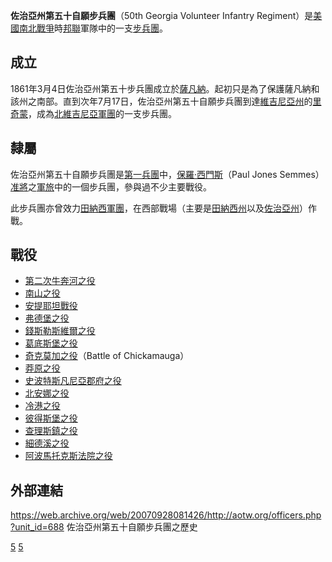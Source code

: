 '''佐治亞州第五十自願步兵團'''（50th Georgia Volunteer Infantry Regiment）是[[美國|美國]][[南北戰爭|南北戰爭]]時[[邦聯|邦聯]]軍隊中的一支[[步兵團|步兵團]]。

==成立==
1861年3月4日佐治亞州第五十步兵團成立於[[薩凡納|薩凡納]]。起初只是為了保護薩凡納和該州之南部。直到次年7月17日，佐治亞州第五十自願步兵團到達[[維吉尼亞州|維吉尼亞州]]的[[里奇蒙_(維吉尼亞州)|里奇蒙]]，成為[[北維吉尼亞軍團|北維吉尼亞軍團]]的一支步兵團。

==隸屬==
佐治亞州第五十自願步兵團是[[第一兵團_(邦聯)|第一兵團]]中，[[保羅·西門斯|保羅·西門斯]]（Paul Jones Semmes）[[准將|准將]]之[[軍旅|軍旅]]中的一個步兵團，參與過不少主要戰役。

此步兵團亦曾效力[[田納西軍團|田納西軍團]]，在西部戰場（主要是[[田納西州|田納西州]]以及[[佐治亞州|佐治亞州]]）作戰。

==戰役==
*[[第二次牛奔河之役|第二次牛奔河之役]]
*[[南山之役|南山之役]]
*[[安提耶坦戰役|安提耶坦戰役]]
*[[弗德堡之役|弗德堡之役]]
*[[錢斯勒斯維爾之役|錢斯勒斯維爾之役]]
*[[葛底斯堡之役|葛底斯堡之役]]
*[[奇克莫加之役|奇克莫加之役]]（Battle of Chickamauga）
*[[莽原之役|莽原之役]]
*[[史波特斯凡尼亞郡府之役|史波特斯凡尼亞郡府之役]]
*[[北安娜之役|北安娜之役]]
*[[冷港之役|冷港之役]]
*[[彼得斯堡之役|彼得斯堡之役]]
*[[查理斯鎮之役|查理斯鎮之役]]
*[[細德溪之役|細德溪之役]]
*[[阿波馬托克斯法院之役|阿波馬托克斯法院之役]]

==外部連結==
https://web.archive.org/web/20070928081426/http://aotw.org/officers.php?unit_id=688  佐治亞州第五十自願步兵團之歷史

[[Category:邦聯步兵團|5]]
[[Category:_佐治亞州步兵團|5]]